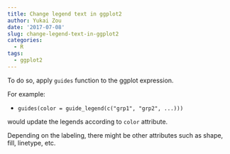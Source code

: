 ```yaml
---
title: Change legend text in ggplot2
author: Yukai Zou
date: '2017-07-08'
slug: change-legend-text-in-ggplot2
categories:
  - R
tags:
  - ggplot2
---
```


To do so, apply `guides` function to the ggplot expression. 

For example:

- `guides(color = guide_legend(c("grp1", "grp2", ...)))`

would update the legends according to `color` attribute. 

Depending on the labeling, there might be other attributes such as shape, fill, linetype, etc.